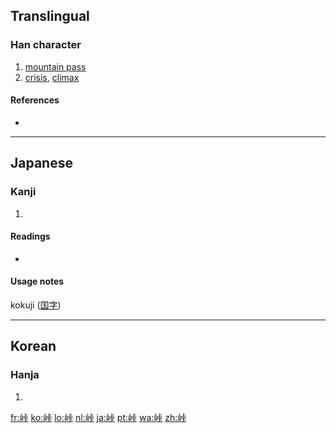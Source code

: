 ==Translingual==

===Han character===
{{Han char|rn=46|rad=山|as=06|sn=9|four=|canj=山卜一卜 (UYMY)}}

# [[mountain pass]]
# [[crisis]], [[climax]]

====References====
* {{Han ref|kx=0311.061|dkj=08068|dj=0611.120|hdz=10770.081|uh=5CE0|ud=23776}}

----

==Japanese==

===Kanji===
{{ja-kanji|grade=c|rs=山06}}

# {{defn|Japanese}}

====Readings====
* {{ja-readings|on=|kun=[[とうげ]] (touge)}}

====Usage notes====
kokuji ([[国字]])

----

==Korean==

===Hanja===
{{ko-hanja|hangeul=[[상]]|rv=sang|mr=sang}}

# {{defn|Korean}}

[[fr:峠]]
[[ko:峠]]
[[lo:峠]]
[[nl:峠]]
[[ja:峠]]
[[pt:峠]]
[[wa:峠]]
[[zh:峠]]